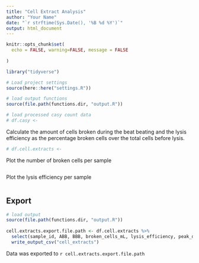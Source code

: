 ```yaml
---
title: "Cell Extract Analysis"
author: "Your Name"
date: "`r strftime(Sys.Date(), '%B %d %Y')`"
output: html_document
---
```


```r
knitr::opts_chunk$set(
  echo = FALSE, warning=FALSE, message = FALSE
  
)

library("tidyverse")
```

```r
# Load project settings
source(here::here("settings.R"))

# load output functions
source(file.path(functions.dir, "output.R"))

# load processed casy count data
# df.casy <- 
```

Calculate the amount of cells broken during the beat beating and the lysis efficiency as the percentage broken cells over the total cells before lysis.

```r
# df.cell.extracts <- 
```

Plot the number of broken cells per sample

```r

```

Plot the lysis efficiency per sample

```r

```

## Export

```r
# load output 
source(file.path(functions.dir, "output.R"))
  
cell.extracts.export.file.path <- df.cell.extracts %>% 
  select(sample_id, ABB, BBB, broken_cells_mL, lysis_efficiency, peak_diameter, mean_diameter) %>%
  write_output_csv("cell_extracts")
```

Data was exported to `r cell.extracts.export.file.path`

